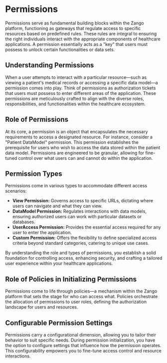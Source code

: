 # Permissions

Permissions serve as fundamental building blocks within the Zango platform, functioning as gateways that regulate access to specific resources based on predefined rules. These rules are integral to ensuring the right individuals interact with the appropriate components of healthcare applications. A permission essentially acts as a "key" that users must possess to unlock certain functionalities or data sets.

## Understanding Permissions

When a user attempts to interact with a particular resource—such as viewing a patient's medical records or accessing a specific data model—a permission comes into play. Think of permissions as authorization tickets that users must possess to enter different areas of the application. These permissions are meticulously crafted to align with the diverse roles, responsibilities, and functionalities within the healthcare ecosystem.

## Role of Permissions

At its core, a permission is an object that encapsulates the necessary requirements to access a designated resource. For instance, consider a "Patient DataModel" permission. This permission establishes the prerequisite for users who wish to access the data stored within the patient data model. Permissions are engineered to be granular, allowing for fine-tuned control over what users can and cannot do within the application.

## Permission Types

Permissions come in various types to accommodate different access scenarios:

- **View Permission:** Governs access to specific URLs, dictating where users can navigate and what they can view.
- **DataModel Permission:** Regulates interactions with data models, ensuring authorized users can work with particular datasets or databases.
- **UserAccess Permission:** Provides the essential access required for any user to enter the application.
- **Custom Permission:** Offers the flexibility to define specialized access criteria beyond standard categories, catering to unique use cases.

By understanding the role and types of permissions, you establish a solid foundation for controlling access, enhancing security, and crafting a tailored user experience within your healthcare applications.

## Role of Policies in Initializing Permissions

Permissions come to life through policies—a mechanism within the Zango platform that sets the stage for who can access what. Policies orchestrate the allocation of permissions to user roles, defining the authorization landscape for users and resources.

## Configurable Permission Settings

Permissions carry a configurational dimension, allowing you to tailor their behavior to suit specific needs. During permission initialization, you have the option to configure settings that influence how the permission operates. This configurability empowers you to fine-tune access control and resource interactions.

